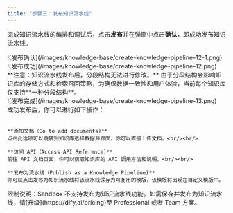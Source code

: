 ```yaml
---
title: "步骤三：发布知识流水线"
---
```


完成知识流水线的编排和调试后，点击**发布**并在弹窗中点击**确认**，即成功发布知识流水线。

<div style={{display: 'flex', flexWrap: 'wrap', gap: '30px'}}>
  <div style={{flex: 1, minWidth: '200px'}}>
    ![发布确认](/images/knowledge-base/create-knowledge-pipeline-12-1.png)
  </div>
  <div style={{flex: 2, minWidth: '300px'}}>
    ![发布成功](/images/knowledge-base/create-knowledge-pipeline-12.png)
  </div>
</div>

<Warning>
  **注意：知识流水线发布后，分段结构无法进行修改。**
  由于分段结构会影响知识库的存储方式和检索召回策略，为确保数据一致性和用户体验，当前每个知识库仅支持**一种分段结构**。
</Warning>

<div style={{display: 'flex', flexWrap: 'wrap', gap: '30px'}}>
  <div style={{flex: 2, minWidth: '200px'}}>
    ![发布完成](/images/knowledge-base/create-knowledge-pipeline-13.png)
  </div>
  <div style={{flex: 3, minWidth: '300px'}}>
    成功发布后，你可以进行如下操作：<br/><br/>

    **添加文档（Go to add documents)**  
    点击此选项可以跳转到知识库选择数据源界面，你可以直接上传文档。<br/><br/>

    **访问 API（Access API Reference)**
    前往 API 文档页面，你可以获取知识库的 API 调用方法和说明。<br/><br/>

    **发布为流水线（Publish as a Knowledge Pipeline)**  
    你可以点击发布为知识流水线将该流水线保存为可复用的模版，该模版将出现在自定义模版中。
  </div>
</div>

<Warning>
    限制说明：Sandbox 不支持发布为知识流水线功能。如需保存并发布为知识流水线，请[升级](https://dify.ai/pricing)至 Professional 或者 Team 方案。
</Warning>
